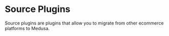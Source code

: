
# Source Plugins

Source plugins are plugins that allow you to migrate from other ecommerce platforms to Medusa.

<DocCardList />
